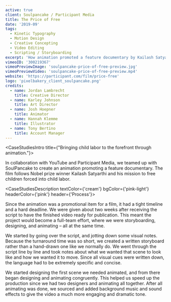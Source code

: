 ```yaml
---
active: true
client: Soulpancake / Participant Media
title: The Price of Free
date: '2019-09'
tags:
  - Kinetic Typography
  - Motion Design
  - Creative Concepting
  - Video Editing
  - Scripting / Storyboarding
excerpt: 'How animation promoted a feature documentary by Kailash Satyarthi to free children forced into child labor.'
vimeoID: '300219367'
vimeoPreviewImage: 'soulpancake-price-of-free-preview.jpg'
vimeoPreviewVideo: 'soulpancake-price-of-free-preview.mp4'
website: 'https://participant.com/film/price-free'
logo: 'pixelbakery_client_soulpancake.png'
credits:
  - name: Jordan Lambrecht
    title: Creative Director
  - name: Karley Johnson
    title: Art Director
  - name: Josh Hoepner
    title: Animator
  - name: Hannah Klemme
    title: Illustrator
  - name: Tony Bertino
    title: Account Manager
---
```


<CaseStudiesIntro title={"Bringing child labor to the forefront through animation."}>

In collaboration with YouTube and Participant Media, we teamed up with SoulPancake to create an animation promoting a feature documentary. The film follows Nobel prize winner Kailash Satyarthi and his mission to free children forced into child labor.

</CaseStudiesIntro>

<CaseStudiesTags />

<CaseStudiesDescription textColor={'cream'} bgColor={'pink-light'} headerColor={'pink'} header={'Process'}>

Since the animation was a promotional item for a film, it had a tight timeline and a hard deadline. We were given about two weeks after receiving the script to have the finished video ready for publication. This meant the project would become a full-team effort, where we were storyboarding, designing, and animating – all at the same time.

We started by going over the script, and jotting down some visual notes. Because the turnaround time was so short, we created a written storyboard rather than a hand-drawn one like we normally do. We went through the script line by line and took notes about what we wanted that scene to look like and how we wanted it to move. Since all visual cues were written down, the language had to be extremely specific and concise.

We started designing the first scene we needed animated, and from there began designing and animating congruently. This helped us speed up the production since we had two designers and animating all together. After all animating was done, we sourced and added background music and sound effects to give the video a much more engaging and dramatic tone.

</CaseStudiesDescription>
